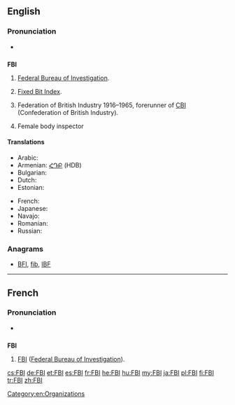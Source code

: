 ==English==

===Pronunciation===
* {{IPA|/ˈɛf.biː.aɪ/}}

==={{initialism}}===
'''FBI'''

# {{US}} [[Federal Bureau of Investigation]].
# [[Fixed Bit Index]].
# {{British}} Federation of British Industry 1916–1965, forerunner of [[CBI]] (Confederation of British Industry).
# {{US}} Female body inspector

====Translations====
{{trans-top|Federal Bureau of Investigation}}
* Arabic: {{t|ar|إف بي أي|m|tr='ef bii 'ay}}
* Armenian: [[ՀԴԲ]] (HDB)
* Bulgarian: {{t-|bg|ФБР|n}}
* Dutch: {{t-|nl|FBI|m}}
* Estonian: {{t|et|Föderaalne Juurdlusbüroo}}
{{trans-mid}}
* French: {{t+|fr|FBI|m}}
* Japanese: {{t|ja|エフ・ビー・アイ|tr=efu-bī-ai}}
* Navajo: {{tø|nv|Wááshindoon bisiláo nidaʼałkaahígíí}}
* Romanian: {{t|ro|FBI}}
* Russian: {{t-|ru|ФБР|n|tr=fe-be-ér}}
{{trans-bottom}}

===Anagrams===
* [[BFI#English|BFI]], [[fib#English|fib]], [[IBF#English|IBF]]

[[Category:en:Organizations]]

----

==French==

===Pronunciation===
* {{IPA|/ˈɛf bi aj/|lang=fr}}

==={{initialism|lang=fr}}===
'''FBI''' {{m}}

# [[FBI]] ([[Federal Bureau of Investigation]]).

[[cs:FBI]]
[[de:FBI]]
[[et:FBI]]
[[es:FBI]]
[[fr:FBI]]
[[he:FBI]]
[[hu:FBI]]
[[my:FBI]]
[[ja:FBI]]
[[pl:FBI]]
[[fi:FBI]]
[[tr:FBI]]
[[zh:FBI]]